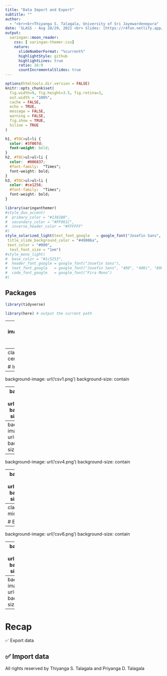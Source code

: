 ```yaml
---
title: "Data Import and Export"
subtitle: ""
author: 
  - "<br><br>Thiyanga S. Talagala, University of Sri Jayewardenepura"
date: 'SLASS - Aug 28/29, 2021 <br> Slides: [https://r4fun.netlify.app/](https://r4fun.netlify.app/)'
output:
  xaringan::moon_reader:
    css: [ xaringan-themer.css]
    nature:
      slideNumberFormat: "%current%"
      highlightStyle: github
      highlightLines: true
      ratio: 16:9
      countIncrementalSlides: true
---
```





```r
options(htmltools.dir.version = FALSE)
knitr::opts_chunk$set(
  fig.width=9, fig.height=3.5, fig.retina=3,
  out.width = "100%",
  cache = FALSE,
  echo = TRUE,
  message = FALSE, 
  warning = FALSE,
  fig.show = TRUE,
  hiline = TRUE
)
```

<style type="text/css">
.remark-slide-content {
    font-size: 35px;
}
</style>


<style type="text/css">
.remark-slide-content {
    font-size: 35px;
}
</style>

<style>
p.comment {
background-color: #DBDBDB;
padding: 10px;
border: 1px solid black;
margin-left: 25px;
border-radius: 5px;
font-style: italic;
}

</style>



```css
h1, #TOC>ul>li {
  color: #3f007d;
  font-weight: bold;
}
h2, #TOC>ul>ul>li {
  color:  #006837;
  #font-family:  "Times";
  font-weight: bold;
}
h3, #TOC>ul>ul>li {
  color: #ce1256;
  #font-family:  "Times";
  font-weight: bold;
}
```

```r
library(xaringanthemer)
#style_duo_accent(
#  primary_color = "#1381B0",
#  secondary_color = "#FF961C",
#  inverse_header_color = "#FFFFFF"
#)
style_solarized_light(text_font_google   = google_font("Josefin Sans", "400", "400i", "800i", "800"),
 title_slide_background_color = "#49006a",
 text_color = "#000",
  text_font_size = "1em")
#style_mono_light(
#  base_color = "#1c5253",
#  header_font_google = google_font("Josefin Sans"),
#  text_font_google   = google_font("Josefin Sans", "400", "400i", "800i", "800"),
#  code_font_google   = google_font("Fira Mono")
#)
```


## Packages

```r
library(tidyverse)

```

```r
library(here) # output the current path
```

---
background-image:url('readr.png')
background-size:contain


---
class: inverse, middle, center

# Import data

---
background-image: url('csv1.png')
background-size: contain



---
background-image: url('csv2.png')
background-size: contain



---
background-image: url('csv3.png')
background-size: contain



---
background-image: url('csv4.png')
background-size: contain



---
background-image: url('csv5.png')
background-size: contain

---
class: inverse, middle, center

# Export data

---
background-image: url('csv6.png')
background-size: contain

---
background-image: url('csv7.png')
background-size: contain

---
background-image: url('csv8.png')
background-size: contain

---
# Recap

✅  Export data

✅  Import data
---

All rights reserved by Thiyanga S. Talagala and Priyanga D. Talagala


